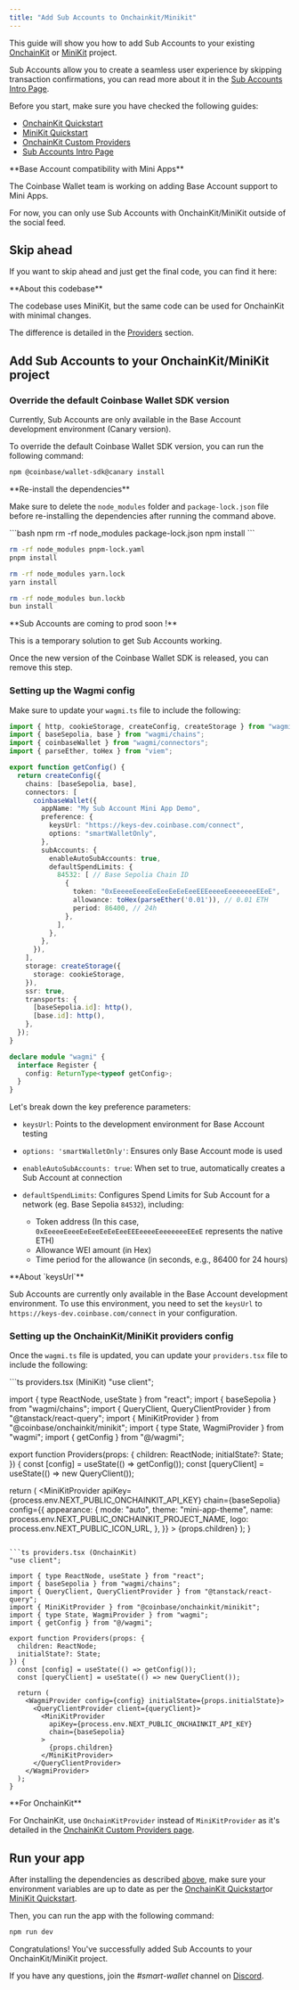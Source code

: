 ```yaml
---
title: "Add Sub Accounts to Onchainkit/Minikit"
---
```





This guide will show you how to add Sub Accounts to your existing [OnchainKit](/onchainkit/getting-started) or [MiniKit](/base-app/build-with-minikit/quickstart) project.

Sub Accounts allow you to create a seamless user experience by skipping transaction confirmations,
you can read more about it in the [Sub Accounts Intro Page](/smart-wallet/guides/sub-accounts).

Before you start, make sure you have checked the following guides:

- [OnchainKit Quickstart](/onchainkit/getting-started)
- [MiniKit Quickstart](/base-app/build-with-minikit/quickstart)
- [OnchainKit Custom Providers](/onchainkit/config/supplemental-providers)
- [Sub Accounts Intro Page](/smart-wallet/guides/sub-accounts)

<Warning>
**Base Account compatibility with Mini Apps**

The Coinbase Wallet team is working on adding Base Account support to Mini Apps.

For now, you can only use Sub Accounts with OnchainKit/MiniKit outside of the social feed.
</Warning>

## Skip ahead

If you want to skip ahead and just get the final code, you can find it here:

<GithubRepoCard title="Sub Account MiniKit Template Demo" githubUrl="https://github.com/base/demos/tree/master/smart-wallet/sub-accounts-minikit" />

<Warning>
**About this codebase**

The codebase uses MiniKit, but the same code can be used for OnchainKit with minimal changes.

The difference is detailed in the [Providers](#setting-up-the-onchainkitminikit-providers-config) section.
</Warning>

## Add Sub Accounts to your OnchainKit/MiniKit project

### Override the default Coinbase Wallet SDK version

Currently, Sub Accounts are only available in the Base Account development environment (Canary version).

To override the default Coinbase Wallet SDK version, you can run the following command:

```bash
npm @coinbase/wallet-sdk@canary install
```

<Warning>
**Re-install the dependencies**

Make sure to delete the `node_modules` folder and `package-lock.json` file before re-installing the dependencies after running the command above.

<CodeGroup>
```bash npm
rm -rf node_modules package-lock.json
npm install
```

```bash pnpm
rm -rf node_modules pnpm-lock.yaml
pnpm install
```

```bash yarn
rm -rf node_modules yarn.lock
yarn install
```

```bash bun
rm -rf node_modules bun.lockb
bun install
```
</CodeGroup>
</Warning>

<Check>
**Sub Accounts are coming to prod soon !**

This is a temporary solution to get Sub Accounts working.

Once the new version of the Coinbase Wallet SDK is released, you can remove this step.
</Check>

### Setting up the Wagmi config

Make sure to update your `wagmi.ts` file to include the following:

```ts wagmi.ts
import { http, cookieStorage, createConfig, createStorage } from "wagmi";
import { baseSepolia, base } from "wagmi/chains";
import { coinbaseWallet } from "wagmi/connectors";
import { parseEther, toHex } from "viem";

export function getConfig() {
  return createConfig({
    chains: [baseSepolia, base],
    connectors: [
      coinbaseWallet({
        appName: "My Sub Account Mini App Demo",
        preference: {
          keysUrl: "https://keys-dev.coinbase.com/connect",
          options: "smartWalletOnly",
        },
        subAccounts: {
          enableAutoSubAccounts: true,
          defaultSpendLimits: {
            84532: [ // Base Sepolia Chain ID
              {
                token: "0xEeeeeEeeeEeEeeEeEeEeeEEEeeeeEeeeeeeeEEeE",
                allowance: toHex(parseEther('0.01')), // 0.01 ETH
                period: 86400, // 24h
              },
            ],
          },
        },
      }),
    ],
    storage: createStorage({
      storage: cookieStorage,
    }),
    ssr: true,
    transports: {
      [baseSepolia.id]: http(),
      [base.id]: http(),
    },
  });
}

declare module "wagmi" {
  interface Register {
    config: ReturnType<typeof getConfig>;
  }
}
```

Let's break down the key preference parameters:

- `keysUrl`: Points to the development environment for Base Account testing
- `options: 'smartWalletOnly'`: Ensures only Base Account mode is used
- `enableAutoSubAccounts: true`: When set to true, automatically creates a Sub Account at connection
- `defaultSpendLimits`: Configures Spend Limits for Sub Account for a network (eg. Base Sepolia `84532`), including:

  - Token address (In this case, `0xEeeeeEeeeEeEeeEeEeEeeEEEeeeeEeeeeeeeEEeE` represents the native ETH)
  - Allowance WEI amount (in Hex)
  - Time period for the allowance (in seconds, e.g., 86400 for 24 hours)

<Warning>
**About `keysUrl`**

Sub Accounts are currently only available in the Base Account development environment.
To use this environment, you need to set the `keysUrl` to `https://keys-dev.coinbase.com/connect` in your configuration.
</Warning>

### Setting up the OnchainKit/MiniKit providers config

Once the `wagmi.ts` file is updated, you can update your `providers.tsx` file to include the following:

<CodeGroup>
```ts providers.tsx (MiniKit)
"use client";

import { type ReactNode, useState } from "react";
import { baseSepolia } from "wagmi/chains";
import { QueryClient, QueryClientProvider } from "@tanstack/react-query";
import { MiniKitProvider } from "@coinbase/onchainkit/minikit";
import { type State, WagmiProvider } from "wagmi";
import { getConfig } from "@/wagmi";

export function Providers(props: {
  children: ReactNode;
  initialState?: State;
}) {
  const [config] = useState(() => getConfig());
  const [queryClient] = useState(() => new QueryClient());

  return (
    <WagmiProvider config={config} initialState={props.initialState}>
      <QueryClientProvider client={queryClient}>
        <MiniKitProvider
          apiKey={process.env.NEXT_PUBLIC_ONCHAINKIT_API_KEY}
          chain={baseSepolia}
          config={{
            appearance: {
              mode: "auto",
              theme: "mini-app-theme",
              name: process.env.NEXT_PUBLIC_ONCHAINKIT_PROJECT_NAME,
              logo: process.env.NEXT_PUBLIC_ICON_URL,
            },
          }}
        >
          {props.children}
        </MiniKitProvider>
      </QueryClientProvider>
    </WagmiProvider>
  );
}
```

```ts providers.tsx (OnchainKit)
"use client";

import { type ReactNode, useState } from "react";
import { baseSepolia } from "wagmi/chains";
import { QueryClient, QueryClientProvider } from "@tanstack/react-query";
import { MiniKitProvider } from "@coinbase/onchainkit/minikit";
import { type State, WagmiProvider } from "wagmi";
import { getConfig } from "@/wagmi";

export function Providers(props: {
  children: ReactNode;
  initialState?: State;
}) {
  const [config] = useState(() => getConfig());
  const [queryClient] = useState(() => new QueryClient());

  return (
    <WagmiProvider config={config} initialState={props.initialState}>
      <QueryClientProvider client={queryClient}>
        <MiniKitProvider
          apiKey={process.env.NEXT_PUBLIC_ONCHAINKIT_API_KEY}
          chain={baseSepolia}
        >
          {props.children}
        </MiniKitProvider>
      </QueryClientProvider>
    </WagmiProvider>
  );
}
```
</CodeGroup>

<Check>
**For OnchainKit**

For OnchainKit, use `OnchainKitProvider` instead of `MiniKitProvider` as it's detailed in the
[OnchainKit Custom Providers page](/onchainkit/config/supplemental-providers).
</Check>

## Run your app

After installing the dependencies as described [above](#override-the-default-coinbase-wallet-sdk-version),
make sure your environment variables are up to date as per
the [OnchainKit Quickstart](/onchainkit/getting-started)or
[MiniKit Quickstart](/base-app/build-with-minikit/quickstart).

Then, you can run the app with the following command:

```bash
npm run dev
```

Congratulations! You've successfully added Sub Accounts to your OnchainKit/MiniKit project.

If you have any questions, join the _#smart-wallet_ channel on [Discord](https://discord.gg/buildonbase).

